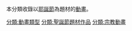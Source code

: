 本分類收錄以[[耶誕節|耶誕節]]為題材的[[動畫|動畫]]。

[[分類:動畫類型‎|分類:動畫類型‎]]
[[分類:聖誕節題材作品|分類:聖誕節題材作品]]
[[分類:宗教動畫|分類:宗教動畫]]